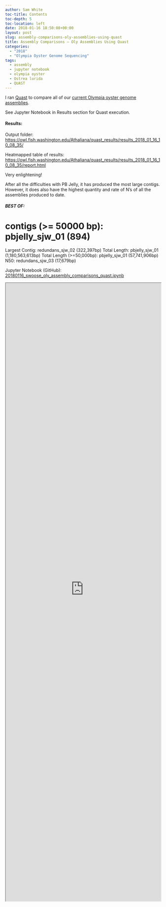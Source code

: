 ```yaml
---
author: Sam White
toc-title: Contents
toc-depth: 5
toc-location: left
date: 2018-01-16 18:50:08+00:00
layout: post
slug: assembly-comparisons-oly-assemblies-using-quast
title: Assembly Comparisons – Oly Assemblies Using Quast
categories:
  - "2018"
  - "Olympia Oyster Genome Sequencing"
tags:
  - assembly
  - jupyter notebook
  - olympia oyster
  - Ostrea lurida
  - QUAST
---
```


I ran [Quast](https://quast.sourceforge.net/quast.html) to compare all of our [current Olympia oyster genome assemblies](https://github.com/RobertsLab/project-olympia.oyster-genomic/wiki/Genome-Assemblies/8f8c0a46e4f0c15db5174d11f024c4f6dabf3170).

See Jupyter Notebook in Results section for Quast execution.



#### Results:



Output folder: [https://owl.fish.washington.edu/Athaliana/quast_results/results_2018_01_16_10_08_35/](http://owl.fish.washington.edu/Athaliana/quast_results/results_2018_01_16_10_08_35/)

Heatmapped table of results: [https://owl.fish.washington.edu/Athaliana/quast_results/results_2018_01_16_10_08_35/report.html](http://owl.fish.washington.edu/Athaliana/quast_results/results_2018_01_16_10_08_35/report.html)

Very enlightening!

After all the difficulties with PB Jelly, it has produced the most large contigs. However, it does also have the highest quantity and rate of N's of all the assemblies produced to date.



##### BEST OF:



# contigs (>= 50000 bp): pbjelly_sjw_01 (894)
Largest Contig: redundans_sjw_02 (322,397bp)
Total Length: pbjelly_sjw_01 (1,180,563,613bp)
Total Length (>=50,000bp): pbjelly_sjw_01 (57,741,906bp)
N50: redundans_sjw_03 (17,679bp)

Jupyter Notebook (GitHub): [20180116_swoose_oly_assembly_comparisons_quast.ipynb](https://github.com/sr320/LabDocs/blob/master/jupyter_nbs/sam/20180116_swoose_oly_assembly_comparisons_quast.ipynb)

<iframe src="https://render.githubusercontent.com/view/ipynb?commit=111eb149014b1a3203ba67bcb00a35c6f118f2dc&enc;_url=68747470733a2f2f7261772e67697468756275736572636f6e74656e742e636f6d2f73723332302f4c6162446f63732f313131656231343930313462316133323033626136376263623030613335633666313138663264632f6a7570797465725f6e62732f73616d2f32303138303131365f73776f6f73655f6f6c795f617373656d626c795f636f6d70617269736f6e735f71756173742e6970796e62&nwo;=sr320%2FLabDocs&path;=jupyter_nbs%2Fsam%2F20180116_swoose_oly_assembly_comparisons_quast.ipynb&repository;_id=13746500&repository;_type=Repository#2f75a41a-a3f6-4a2a-bae1-dfa4454611e7" width="100%" height="2000" scrolling="yes"></iframe>
